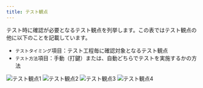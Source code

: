 ```yaml
---
title: テスト観点
---
```


テスト時に確認が必要となるテスト観点を列挙します。この表ではテスト観点の他に以下のことを記載しています。

- `テストタイミング`項目：テスト工程毎に確認対象となるテスト観点
- `テスト方法`項目：手動（打鍵）または、自動どちらでテストを実施するかの方法

![テスト観点1](./img/test-perspective-1.png)
![テスト観点2](./img/test-perspective-2.png)
![テスト観点3](./img/test-perspective-3.png)
![テスト観点4](./img/test-perspective-4.png)

